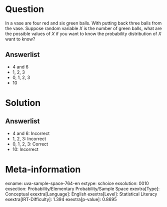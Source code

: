 Question
========

In a vase are four red and six green balls. With putting back three balls from the vase. Suppose random variable *X* is the number of green balls, what are the possible values of *X* if you want to know the probability distribution of *X* want to know?

Answerlist
----------

* 4 and 6
* 1, 2, 3
* 0, 1, 2, 3
* 10

Solution
========

Answerlist
----------

* 4 and 6: Incorrect
* 1, 2, 3: Incorrect
* 0, 1, 2, 3: Correct
* 10: Incorrect

Meta-information
================
exname: uva-sample-space-764-en
extype: schoice
exsolution: 0010
exsection: Probability/Elementary Probability/Sample Space
exextra[Type]: Conceptual
exextra[Language]: English
exextra[Level]: Statistical Literacy
exextra[IRT-Difficulty]: 1.394
exextra[p-value]: 0.8695
